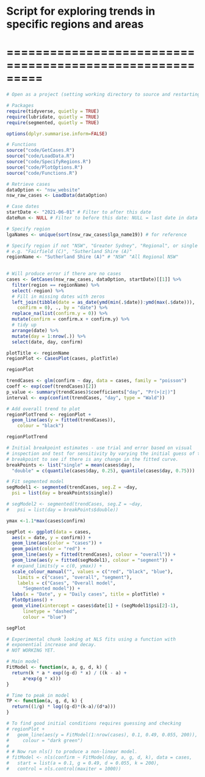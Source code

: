 # Script for exploring trends in specific regions and areas
# =========================================================

```r
# Open as a project (setting working directory to source and restarting R)

# Packages
require(tidyverse, quietly = TRUE)
require(lubridate, quietly = TRUE)
require(segmented, quietly = TRUE)

options(dplyr.summarise.inform=FALSE)

# Functions 
source("code/GetCases.R")
source("code/LoadData.R")
source("code/SpecifyRegions.R")
source("code/PlotOptions.R")
source("code/Functions.R")

```

```r
# Retrieve cases
dataOption <- "nsw_website" 
nsw_raw_cases <- LoadData(dataOption)

# Case dates
startDate <- "2021-06-01" # Filter to after this date 
dateRun <- NULL # Filter to before this date: NULL = last date in data file

# Specify region
lgaNames <- unique(sort(nsw_raw_cases$lga_name19)) # for reference 

# Specify region if not "NSW", "Greater Sydney", "Regional", or single LGA
# e.g. "Fairfield (C)", "Sutherland Shire (A)"
regionName <- "Sutherland Shire (A)" # "NSW" "All Regional NSW"  
                              
```

```r
# Will produce error if there are no cases
cases <- GetCases(nsw_raw_cases, dataOption, startDate)[[1]] %>%
  filter(region == regionName) %>%
  select(-region) %>%
  # Fill in missing dates with zeros
  left_join(tibble(date = as_date(ymd(min(.$date)):ymd(max(.$date))),
    confirm = 0), ., by = "date") %>%
  replace_na(list(confirm.y = 0)) %>%
  mutate(confirm = confirm.x + confirm.y) %>%
  # tidy up
  arrange(date) %>%
  mutate(day = 1:nrow(.)) %>%
  select(date, day, confirm)
```

```r
plotTitle <- regionName
regionPlot <- CasesPlot(cases, plotTitle)

regionPlot
```

```r
trendCases <- glm(confirm ~ day, data = cases, family = "poisson")
coeff <- exp(coef(trendCases)[2])
p_value <- summary(trendCases)$coefficients["day", "Pr(>|z|)"]
interval <- exp(confint(trendCases, "day", type = "Wald"))

# Add overall trend to plot
regionPlotTrend <- regionPlot +
  geom_line(aes(y = fitted(trendCases)), 
    colour = "black")

regionPlotTrend

```

```r
# Initial breakpoint estimates - use trial and error based on visual 
# inspection and test for sensitivity by varying the initial guess of the 
# breakpoint to see if there is any change in the fitted curve. 
breakPoints <- list("single" = mean(cases$day), 
  "double" = c(quantile(cases$day, 0.25), quantile(cases$day, 0.75)))

# Fit segmented model
segModel1 <- segmented(trendCases, seg.Z = ~day, 
  psi = list(day = breakPoints$single))

# segModel2 <- segmented(trendCases, seg.Z = ~day, 
#   psi = list(day = breakPoints$double))

ymax <-1.1*max(cases$confirm)

segPlot <- ggplot(data = cases, 
  aes(x = date, y = confirm)) +
  geom_line(aes(color = "cases")) + 
  geom_point(color = "red") +
  geom_line(aes(y = fitted(trendCases), colour = "overall")) +
  geom_line(aes(y = fitted(segModel1), colour = "segment")) + 
  # expand_limits(y = c(0, ymax)) +
  scale_colour_manual("", values = c("red", "black", "blue"),
    limits = c("cases", "overall", "segment"),
    labels = c("Cases", "Overall model",
      "Segmented model")) +
  labs(x = "Date", y = "Daily cases", title = plotTitle) +
  PlotOptions() +
  geom_vline(xintercept = cases$date[1] + (segModel1$psi[2]-1), 
      linetype = "dashed",
      colour = "blue")

segPlot

```

```r
# Experimental chunk looking at NLS fits using a function with 
# exponential increase and decay. 
# NOT WORKING YET. 

# Main model
FitModel <- function(x, a, g, d, k) {
  return(k * a * exp((g-d) * x) / ((k - a) +
      a*exp(g * x)))
}

# Time to peak in model
TP <- function(a, g, d, k) {
  return((1/g) * log((g-d)*(k-a)/(d*a)))
}

# To find good initial conditions requires guessing and checking 
# regionPlot + 
#   geom_line(aes(y = FitModel(1:nrow(cases), 0.1, 0.49, 0.055, 200)), 
#     colour = "dark green")
# 
# # Now run nls() to produce a non-linear model.
# fitModel <- nls(confirm ~ FitModel(day, a, g, d, k), data = cases, 
#   start = list(a = 0.1, g = 0.49, d = 0.055, k = 200),
#   control = nls.control(maxiter = 1000))



```


